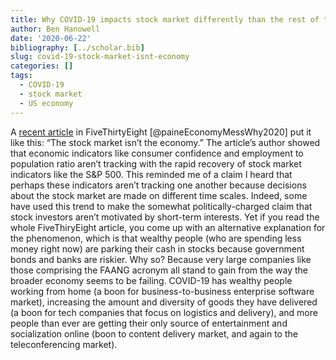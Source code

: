 ```yaml
---
title: Why COVID-19 impacts stock market differently than the rest of the economy
author: Ben Hanowell
date: '2020-06-22'
bibliography: [../scholar.bib]
slug: covid-19-stock-market-isnt-economy
categories: []
tags:
  - COVID-19
  - stock market
  - US economy
---
```


A [recent article](https://fivethirtyeight.com/features/the-economy-is-a-mess-so-why-isnt-the-stock-market/) in FiveThirtyEight [@paineEconomyMessWhy2020] put it like this: "The stock market isn't the economy." The article's author showed that economic indicators like consumer confidence and employment to population ratio aren't tracking with the rapid recovery of stock market indicators like the S&P 500. This reminded me of a claim I heard that perhaps these indicators aren't tracking one another because decisions about the stock market are made on different time scales. Indeed, some have used this trend to make the somewhat politically-charged claim that stock investors aren't motivated by short-term interests. Yet if you read the whole FiveThiryEight article, you come up with an alternative explanation for the phenomenon, which is that wealthy people (who are spending less money right now) are parking their cash in stocks because government bonds and banks are riskier. Why so? Because very large companies like those comprising the FAANG acronym all stand to gain from the way the broader economy seems to be failing. COVID-19 has wealthy people working from home (a boon for business-to-business enterprise software market), increasing the amount and diversity of goods they have delivered (a boon for tech companies that focus on logistics and delivery), and more people than ever are getting their only source of entertainment and socialization online (boon to content delivery market, and again to the teleconferencing market).
